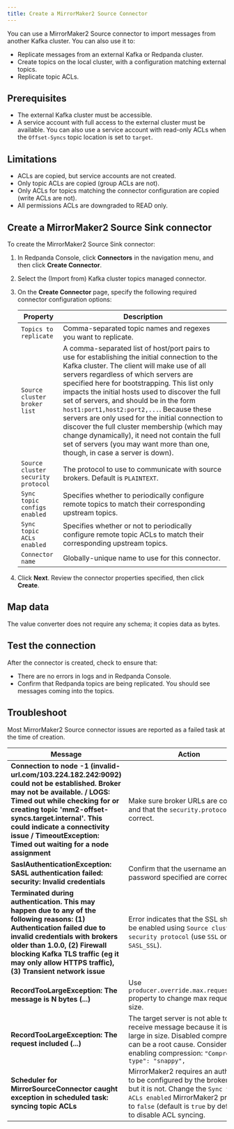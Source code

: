 ```yaml
---
title: Create a MirrorMaker2 Source Connector
---
```


<head>
    <meta name="title" content="Create a MirrorMaker2 Source Connector | Redpanda Docs"/>
    <meta name="description" content="Use the Redpanda Cloud UI to create a MirrorMaker2 Source Connector."/>
    <link rel="canonical" href="https://docs.redpanda.com/docs/deploy/deployment-option/cloud/managed-connectors/create-mmaker-source-connector/" />
</head>

You can use a MirrorMaker2 Source connector to import messages from another Kafka cluster.
You can also use it to:

- Replicate messages from an external Kafka or Redpanda cluster.
- Create topics on the local cluster, with a configuration matching external topics.
- Replicate topic ACLs.

## Prerequisites

- The external Kafka cluster must be accessible.
- A service account with full access to the external cluster must be available.
  You can also use a service account with read-only ACLs when the `Offset-Syncs`
  topic location is set to `target`.

## Limitations

- ACLs are copied, but service accounts are not created.
- Only topic ACLs are copied (group ACLs are not).
- Only ACLs for topics matching the connector configuration are copied (write ACLs are not).
- All permissions ACLs are downgraded to READ only.

## Create a MirrorMaker2 Source Sink connector

To create the MirrorMaker2 Source Sink connector:

1. In Redpanda Console, click **Connectors** in the navigation menu, and then
   click **Create Connector**.
2. Select the (Import from) Kafka cluster topics managed connector.
3. On the **Create Connector** page, specify the following required connector
   configuration options:

   | Property                             | Description |
   | ------------------------------------ | ----------- |
   | `Topics to replicate`  | Comma-separated topic names and regexes you want to replicate. |
   | `Source cluster broker list`  | A comma-separated list of host/port pairs to use for establishing the initial connection to the Kafka cluster. The client will make use of all servers regardless of which servers are specified here for bootstrapping. This list only impacts the initial hosts used to discover the full set of servers, and should be in the form `host1:port1,host2:port2,...`. Because these servers are only used for the initial connection to discover the full cluster membership (which may change dynamically), it need not contain the full set of servers (you may want more than one, though, in case a server is down). |
   | `Source cluster security protocol` | The protocol to use to communicate with source brokers. Default is `PLAINTEXT`. |
   | `Sync topic configs enabled` | Specifies whether to periodically configure remote topics to match their corresponding upstream topics. |
   | `Sync topic ACLs enabled` | Specifies whether or not to periodically configure remote topic ACLs to match their corresponding upstream topics. |
   | `Connector name` | Globally-unique name to use for this connector. |
4. Click **Next**. Review the connector properties specified, then click **Create**.

## Map data

The value converter does not require any schema; it copies data as bytes.

## Test the connection

After the connector is created, check to ensure that:

- There are no errors in logs and in Redpanda Console.
- Confirm that Redpanda topics are being replicated. You should see messages coming into the topics.

## Troubleshoot

Most MirrorMaker2 Source connector issues are reported as a failed task at the
time of creation.

| Message | Action |
|---------|--------|
| **Connection to node -1 (invalid-url.com/103.224.182.242:9092) could not be established. Broker may not be available. / LOGS: Timed out while checking for or creating topic 'mm2-offset-syncs.target.internal'. This could indicate a connectivity issue / TimeoutException: Timed out waiting for a node assignment** | Make sure broker URLs are correct and that the `security.protocol` is correct. |
| **SaslAuthenticationException: SASL authentication failed: security: Invalid credentials** | Confirm that the username and password specified are correct. |
| **Terminated during authentication. This may happen due to any of the following reasons: (1) Authentication failed due to invalid credentials with brokers older than 1.0.0, (2) Firewall blocking Kafka TLS traffic (eg it may only allow HTTPS traffic), (3) Transient network issue** | Error indicates that the SSL should be enabled using `Source cluster security protocol` (use `SSL` or `SASL_SSL`). |
| **RecordTooLargeException: The message is N bytes (...)** | Use `producer.override.max.request.size` property to change max request size. |
| **RecordTooLargeException: The request included (...)** | The target server is not able to receive message because it is too large in size. Disabled compression can be a root cause. Consider enabling compression: `"Compression type": "snappy",` |
| **Scheduler for MirrorSourceConnector caught exception in scheduled task: syncing topic ACLs** | MirrorMaker2 requires an authorizer to be configured by the broker side, but it is not. Change the `Sync topic ACLs enabled` MirrorMaker2 property to `false` (default is `true` by default`) to disable ACL syncing. |
